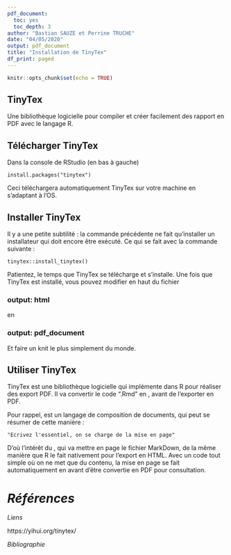 ```yaml
---
pdf_document:
  toc: yes
  toc_depth: 3
author: "Bastian SAUZE et Perrine TRUCHE"
date: "04/05/2020"
output: pdf_document
title: "Installation de TinyTex"
df_print: paged
---
```


```r
knitr::opts_chunk$set(echo = TRUE)
```

## TinyTex

Une bibliothèque logicielle pour compiler et créer facilement des rapport en PDF avec le langage R.

## Télécharger TinyTex

Dans la console de RStudio (en bas à gauche)

```
install.packages("tinytex")
```
Ceci téléchargera automatiquement TinyTex sur votre machine en s'adaptant à l'OS.

## Installer TinyTex

Il y a une petite subtilité : la commande précédente ne fait qu'installer un installateur qui doit encore être exécuté. Ce qui se fait avec la commande suivante :

```
tinytex::install_tinytex()
```

Patientez, le temps que TinyTex se télécharge et s'installe.
Une fois que TinyTex est installé, vous pouvez modifier en haut du fichier

### output: html

en

### output: pdf_document

Et faire un knit le plus simplement du monde.

## Utiliser TinyTex

TinyTex est une bibliothèque logicielle qui implémente \LaTeX dans R pour réaliser des export PDF. Il va convertir le code ".Rmd" en \LaTeX, avant de l'exporter en PDF. 

Pour rappel, \LaTeX est un langage de composition de documents, qui peut se résumer de cette manière :

```
"Ecrivez l'essentiel, on se charge de la mise en page"
```
D'où l'intérêt du \LaTeX, qui va mettre en page le fichier MarkDown, de la même manière que R le fait nativement pour l'export en HTML. Avec un code tout simple où on ne met que du contenu, la mise en page se fait automatiquement en \LaTeX avant d'être convertie en PDF pour consultation.

# *Références*

*Liens*

https://yihui.org/tinytex/



*Bibliographie* 
